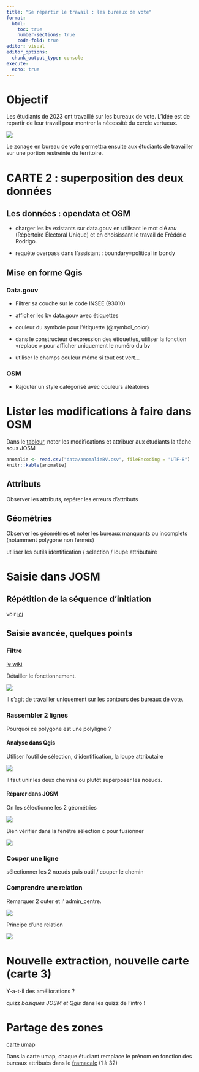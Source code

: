 ```yaml
---
title: "Se répartir le travail : les bureaux de vote"
format:
  html:
    toc: true
    number-sections: true
    code-fold: true
editor: visual
editor_options: 
  chunk_output_type: console
execute:
  echo: true
---
```


# Objectif

Les étudiants de 2023 ont travaillé sur les bureaux de vote. L'idée est de repartir de leur travail pour montrer la nécessité du cercle vertueux.

![](img/resSaisie.PNG)

Le zonage en bureau de vote permettra ensuite aux étudiants de travailler sur une portion restreinte du territoire.

# CARTE 2 : superposition des deux données

## Les données : opendata et OSM

-   charger les bv existants sur data.gouv en utilisant le mot clé *reu* (Répertoire
Électoral Unique) et en choisissant le travail de Frédéric Rodrigo.

-   requête overpass dans l'assistant : boundary=political in bondy

## Mise en forme Qgis

### Data.gouv

-   Filtrer sa couche sur le code INSEE (93010)

-   afficher les bv data.gouv avec étiquettes

-   couleur du symbole pour l'étiquette (@symbol_color)

-   dans le constructeur d'expression des étiquettes, utiliser la fonction «replace » pour afficher uniquement le numéro du bv

-   utiliser le champs couleur même si tout est vert...

### OSM

-   Rajouter un style catégorisé avec couleurs aléatoires

# Lister les modifications à faire dans OSM

Dans le [tableur](https://lite.framacalc.org/9ilj-coursp8), noter les modifications et attribuer aux étudiants la tâche sous JOSM

```r
anomalie <- read.csv("data/anomalieBV.csv", fileEncoding = "UTF-8")
knitr::kable(anomalie)
```

## Attributs

Observer les attributs, repérer les erreurs d'attributs

## Géométries

Observer les géométries et noter les bureaux manquants ou incomplets (notamment polygone non fermés)

utiliser les outils identification / sélection / loupe attributaire

# Saisie dans JOSM

## Répétition de la séquence d'initiation

voir [ici](02_carte1.html#primitives-géométriques-noeud-et-chemin)

## Saisie avancée, quelques points

### Filtre

[le wiki](https://josm.openstreetmap.de/wiki/Fr%3AHelp/Dialog/Filter)

Détailler le fonctionnement.

![](img/filtre2.png) 

Il s'agit de travailler uniquement sur les contours des bureaux de vote.

### Rassembler 2 lignes

Pourquoi ce polygone est une polyligne ?

#### Analyse dans Qgis

Utiliser l'outil de sélection, d'identification, la loupe attributaire

![](img/pbBV.png) 

Il faut unir les deux chemins ou plutôt superposer les noeuds.

#### Réparer dans JOSM

On les sélectionne les 2 géométries

![](img/selectionJOSM.png) 

Bien vérifier dans la fenêtre sélection c pour fusionner

![](img/fusionAttention.png)

### Couper une ligne

sélectionner les 2 nœuds puis outil / couper le chemin

### Comprendre une relation

Remarquer 2 outer et l' admin_centre.

![](img/relationJOSM.png) 

Principe d'une relation

![](img/relationPrincipe.png)

# Nouvelle extraction, nouvelle carte (carte 3)

Y-a-t-il des améliorations ?

::: callout-note
quizz *basiques JOSM et Qgis* dans les quizz de l'intro !
:::

# Partage des zones

[carte umap](https://umap.openstreetmap.fr/fr/map/secteurs_954238#15/48.8960/2.4821)

Dans la carte umap, chaque étudiant remplace le prénom en fonction des bureaux attribués dans le [framacalc](https://lite.framacalc.org/9ilj-coursp8) (1 à 32)

